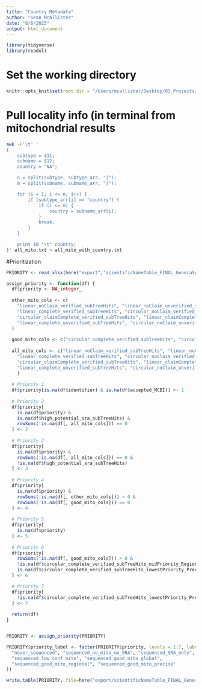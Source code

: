 ```yaml
---
title: "Country Metadata"
author: "Sean McAllister"
date: "8/6/2025"
output: html_document
---
```


```r
library(tidyverse)
library(readxl)
```

# Set the working directory
```r
knitr::opts_knit$set(root.dir = "/Users/mcallister/Desktop/03_Projects/03_Mitogenomes/gap_analysis/11_test_INTERTIDAL")
```

# Pull locality info (in terminal from mitochondrial results
```bash
awk -F'\t' '
{
    subtype = $11;
    subname = $12;
    country = "NA";

    n = split(subtype, subtype_arr, "|");
    m = split(subname, subname_arr, "|");

    for (i = 1; i <= n; i++) {
        if (subtype_arr[i] == "country") {
            if (i <= m) {
                country = subname_arr[i];
            }
            break;
        }
    }

    print $0 "\t" country;
}' all_mito.txt > all_mito_with_country.txt

```

#Prioritization
```r
PRIORITY <- read_xlsx(here("export","scientificNameTable_FINAL_GeneraSpeciesDatabase_RegionPriority.xlsx"), na = "NA", col_types = "text")

assign_priority <- function(df) {
  df$priority <- NA_integer_
  
  other_mito_cols <- c(
    "linear_noClaim_verified_subTreeHits", "linear_noClaim_unverified_subTreeHits",
    "linear_complete_verified_subTreeHits", "circular_noClaim_verified_subTreeHits",
    "circular_claimComplete_verified_subTreeHits", "linear_claimComplete_verified_subTreeHits",
    "linear_complete_unverified_subTreeHits", "circular_noClaim_unverified_subTreeHits"
  )
  
  good_mito_cols <- c("circular_complete_verified_subTreeHits", "circular_complete_unverified_subTreeHits")
  
  all_mito_cols <- c("linear_noClaim_verified_subTreeHits", "linear_noClaim_unverified_subTreeHits",
    "linear_complete_verified_subTreeHits", "circular_noClaim_verified_subTreeHits",
    "circular_claimComplete_verified_subTreeHits", "linear_claimComplete_verified_subTreeHits",
    "linear_complete_unverified_subTreeHits", "circular_noClaim_unverified_subTreeHits", "circular_complete_verified_subTreeHits", "circular_complete_unverified_subTreeHits"
    )
  
  # Priority 1
  df$priority[is.na(df$identifier) & is.na(df$accepted_NCBI)] <- 1
  
  # Priority 2
  df$priority[
    is.na(df$priority) &
    is.na(df$high_potential_sra_subTreeHits) &
    rowSums(!is.na(df[, all_mito_cols])) == 0
  ] <- 2
  
  # Priority 3
  df$priority[
    is.na(df$priority) &
    rowSums(!is.na(df[, all_mito_cols])) == 0 &
    !is.na(df$high_potential_sra_subTreeHits)
  ] <- 3
  
  # Priority 4
  df$priority[
    is.na(df$priority) &
    rowSums(!is.na(df[, other_mito_cols])) > 0 &
    rowSums(!is.na(df[, good_mito_cols])) == 0
  ] <- 4
  
  # Priority 5
  df$priority[
    is.na(df$priority)
  ] <- 5
  
  # Priority 6
  df$priority[
    rowSums(!is.na(df[, good_mito_cols])) > 0 &
    !is.na(df$circular_complete_verified_subTreeHits_midPriority_RegionRep) &
    is.na(df$circular_complete_verified_subTreeHits_lowestPriority_Precision)
  ] <- 6

  # Priority 7
  df$priority[
    !is.na(df$circular_complete_verified_subTreeHits_lowestPriority_Precision)
  ] <- 7
  
  return(df)
}


PRIORITY <- assign_priority(PRIORITY)

PRIORITY$priority_label <- factor(PRIORITY$priority, levels = 1:7, labels = c(
  "never_sequenced", "sequenced_no_mito_no_SRA", "sequenced_SRA_only", 
  "sequenced_low_conf_mito", "sequenced_good_mito_global", 
  "sequenced_good_mito_regional", "sequenced_good_mito_precise"
))

write.table(PRIORITY, file=here("export/scientificNameTable_FINAL_GeneraSpeciesDatabase_PRIORITYadded.txt"), sep='\t', quote=FALSE, row.names=FALSE, col.names = TRUE)
```
